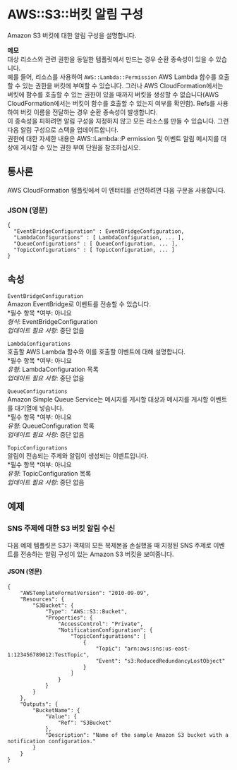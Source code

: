 # AWS::S3::버킷 알림 구성

Amazon S3 버킷에 대한 알림 구성을 설명합니다.

**메모**  
대상 리소스와 관련 권한을 동일한 템플릿에서 만드는 경우 순환 종속성이 있을 수 있습니다.  
예를 들어, 리소스를 사용하여 `AWS::Lambda::Permission` AWS Lambda 함수를 호출할 수 있는 권한을 버킷에 부여할 수 있습니다. 그러나 AWS CloudFormation에서는 버킷에 함수를 호출할 수 있는 권한이 있을 때까지 버킷을 생성할 수 없습니다(AWS CloudFormation에서는 버킷이 함수를 호출할 수 있는지 여부를 확인함). Refs를 사용하여 버킷 이름을 전달하는 경우 순환 종속성이 발생합니다.  
이 종속성을 피하려면 알림 구성을 지정하지 않고 모든 리소스를 만들 수 있습니다. 그런 다음 알림 구성으로 스택을 업데이트합니다.  
권한에 대한 자세한 내용은 AWS::Lambda::P ermission 및 이벤트 알림 메시지를 대상에 게시할 수 있는 권한 부여 단원을 참조하십시오.

## 통사론

AWS CloudFormation 템플릿에서 이 엔터티를 선언하려면 다음 구문을 사용합니다.

### JSON (영문)

```
{
  "EventBridgeConfiguration" : EventBridgeConfiguration,
  "LambdaConfigurations" : [ LambdaConfiguration, ... ],
  "QueueConfigurations" : [ QueueConfiguration, ... ],
  "TopicConfigurations" : [ TopicConfiguration, ... ]
}
```

## 속성

`EventBridgeConfiguration`  
Amazon EventBridge로 이벤트를 전송할 수 있습니다.  
*필수 항목 *여부: 아니요  
_형식_: EventBridgeConfiguration  
_업데이트 필요 사항_: 중단 없음

`LambdaConfigurations`  
호출할 AWS Lambda 함수와 이를 호출할 이벤트에 대해 설명합니다.  
*필수 항목 *여부: 아니요  
_유형_: LambdaConfiguration 목록  
_업데이트 필요 사항_: 중단 없음

`QueueConfigurations`  
Amazon Simple Queue Service는 메시지를 게시할 대상과 메시지를 게시할 이벤트를 대기열에 넣습니다.  
*필수 항목 *여부: 아니요  
_유형_: QueueConfiguration 목록  
_업데이트 필요 사항_: 중단 없음

`TopicConfigurations`  
알림이 전송되는 주제와 알림이 생성되는 이벤트입니다.  
*필수 항목 *여부: 아니요  
_유형_: TopicConfiguration 목록  
_업데이트 필요 사항_: 중단 없음

## 예제

### SNS 주제에 대한 S3 버킷 알림 수신

다음 예제 템플릿은 S3가 객체의 모든 복제본을 손실했을 때 지정된 SNS 주제로 이벤트를 전송하는 알림 구성이 있는 Amazon S3 버킷을 보여줍니다.

#### JSON (영문)

```
{
    "AWSTemplateFormatVersion": "2010-09-09",
    "Resources": {
        "S3Bucket": {
            "Type": "AWS::S3::Bucket",
            "Properties": {
                "AccessControl": "Private",
                "NotificationConfiguration": {
                    "TopicConfigurations": [
                        {
                            "Topic": "arn:aws:sns:us-east-1:123456789012:TestTopic",
                            "Event": "s3:ReducedRedundancyLostObject"
                        }
                    ]
                }
            }
        }
    },
    "Outputs": {
        "BucketName": {
            "Value": {
                "Ref": "S3Bucket"
            },
            "Description": "Name of the sample Amazon S3 bucket with a notification configuration."
        }
    }
}
```
